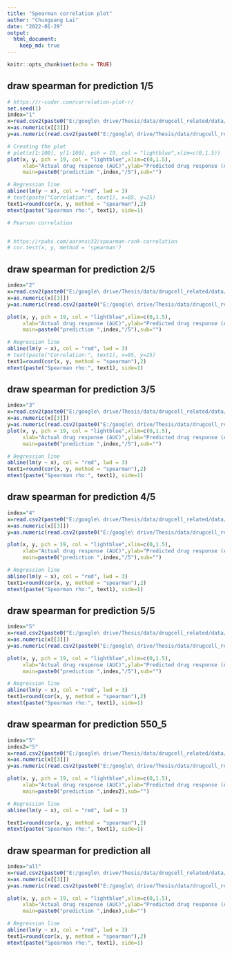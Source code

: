 ```yaml
---
title: "Spearman correlation plot"
author: "Chunguang Lai"
date: "2022-01-29"
output:
  html_document:
    keep_md: true
---
```

```r
knitr::opts_chunk$set(echo = TRUE)
```
## draw spearman for prediction 1/5

```r
# https://r-coder.com/correlation-plot-r/
set.seed(1)
index="1"
x=read.csv2(paste0("E:/google\ drive/Thesis/data/drugcell_related/data/sample/split52/drugcell_test",index,".txt"),header=FALSE,sep="\t")
x=as.numeric(x[[3]])
y=as.numeric(read.csv2(paste0("E:/google\ drive/Thesis/data/drugcell_related/data/predict/predict",index,"/Result_sample/drugcell.predict"),header=FALSE,sep="\t")[[1]])

# Creating the plot
# plot(x[1:100], y[1:100], pch = 19, col = "lightblue",xlim=c(0,1.5))
plot(x, y, pch = 19, col = "lightblue",xlim=c(0,1.5),
     xlab="Actual drug response (AUC)",ylab="Predicted drug response (AUC)",
     main=paste0("prediction ",index,"/5"),sub="")

# Regression line
abline(lm(y ~ x), col = "red", lwd = 3)
# text(paste("Correlation:", text1), x=85, y=25)
text1=round(cor(x, y, method = "spearman"),2)
mtext(paste("Spearman rho:", text1), side=1)

# Pearson correlation


# https://rpubs.com/aaronsc32/spearman-rank-correlation
# cor.test(x, y, method = 'spearman')
```
## draw spearman for prediction 2/5

```r

index="2"
x=read.csv2(paste0("E:/google\ drive/Thesis/data/drugcell_related/data/sample/split52/drugcell_test",index,".txt"),header=FALSE,sep="\t")
x=as.numeric(x[[3]])
y=as.numeric(read.csv2(paste0("E:/google\ drive/Thesis/data/drugcell_related/data/predict/predict",index,"/Result_sample/drugcell.predict"),header=FALSE,sep="\t")[[1]])

plot(x, y, pch = 19, col = "lightblue",xlim=c(0,1.5),
     xlab="Actual drug response (AUC)",ylab="Predicted drug response (AUC)",
     main=paste0("prediction ",index,"/5"),sub="")

# Regression line
abline(lm(y ~ x), col = "red", lwd = 3)
# text(paste("Correlation:", text1), x=85, y=25)
text1=round(cor(x, y, method = "spearman"),2)
mtext(paste("Spearman rho:", text1), side=1)
```
## draw spearman for prediction 3/5

```r

index="3"
x=read.csv2(paste0("E:/google\ drive/Thesis/data/drugcell_related/data/sample/split52/drugcell_test",index,".txt"),header=FALSE,sep="\t")
x=as.numeric(x[[3]])
y=as.numeric(read.csv2(paste0("E:/google\ drive/Thesis/data/drugcell_related/data/predict/predict",index,"/Result_sample/drugcell.predict"),header=FALSE,sep="\t")[[1]])
plot(x, y, pch = 19, col = "lightblue",xlim=c(0,1.5),
     xlab="Actual drug response (AUC)",ylab="Predicted drug response (AUC)",
     main=paste0("prediction ",index,"/5"),sub="")

# Regression line
abline(lm(y ~ x), col = "red", lwd = 3)
text1=round(cor(x, y, method = "spearman"),2)
mtext(paste("Spearman rho:", text1), side=1)
```
## draw spearman for prediction 4/5

```r

index="4"
x=read.csv2(paste0("E:/google\ drive/Thesis/data/drugcell_related/data/sample/split52/drugcell_test",index,".txt"),header=FALSE,sep="\t")
x=as.numeric(x[[3]])
y=as.numeric(read.csv2(paste0("E:/google\ drive/Thesis/data/drugcell_related/data/predict/predict",index,"/Result_sample/drugcell.predict"),header=FALSE,sep="\t")[[1]])

plot(x, y, pch = 19, col = "lightblue",xlim=c(0,1.5),
     xlab="Actual drug response (AUC)",ylab="Predicted drug response (AUC)",
     main=paste0("prediction ",index,"/5"),sub="")

# Regression line
abline(lm(y ~ x), col = "red", lwd = 3)
text1=round(cor(x, y, method = "spearman"),2)
mtext(paste("Spearman rho:", text1), side=1)
```
## draw spearman for prediction 5/5

```r
index="5"
x=read.csv2(paste0("E:/google\ drive/Thesis/data/drugcell_related/data/sample/split52/drugcell_test",index,".txt"),header=FALSE,sep="\t")
x=as.numeric(x[[3]])
y=as.numeric(read.csv2(paste0("E:/google\ drive/Thesis/data/drugcell_related/data/predict/predict",index,"/Result_sample/drugcell.predict"),header=FALSE,sep="\t")[[1]])

plot(x, y, pch = 19, col = "lightblue",xlim=c(0,1.5),
     xlab="Actual drug response (AUC)",ylab="Predicted drug response (AUC)",
     main=paste0("prediction ",index,"/5"),sub="")

# Regression line
abline(lm(y ~ x), col = "red", lwd = 3)
text1=round(cor(x, y, method = "spearman"),2)
mtext(paste("Spearman rho:", text1), side=1)
```


## draw spearman for prediction 550_5

```r
index="5"
index2="5"
x=read.csv2(paste0("E:/google\ drive/Thesis/data/drugcell_related/data/sample/split52/drugcell_test",index,".txt"),header=FALSE,sep="\t")
x=as.numeric(x[[3]])
y=as.numeric(read.csv2(paste0("E:/google\ drive/Thesis/data/drugcell_related/data/predict/predict",index2,"/Result_sample/drugcell.predict"),header=FALSE,sep="\t")[[1]])

plot(x, y, pch = 19, col = "lightblue",xlim=c(0,1.5),
     xlab="Actual drug response (AUC)",ylab="Predicted drug response (AUC)",
     main=paste0("prediction ",index2),sub="")

# Regression line
abline(lm(y ~ x), col = "red", lwd = 3)

text1=round(cor(x, y, method = "spearman"),2)
mtext(paste("Spearman rho:", text1), side=1)

```

## draw spearman for prediction all

```r

index="all"
x=read.csv2(paste0("E:/google\ drive/Thesis/data/drugcell_related/data/sample/drugcell_all.txt"),header=FALSE,sep="\t")
x=as.numeric(x[[3]])
y=as.numeric(read.csv2(paste0("E:/google\ drive/Thesis/data/drugcell_related/data/predict/predict",index,"/Result_sample/drugcell.predict"),header=FALSE,sep="\t")[[1]])

plot(x, y, pch = 19, col = "lightblue",xlim=c(0,1.5),
     xlab="Actual drug response (AUC)",ylab="Predicted drug response (AUC)",
     main=paste0("prediction ",index),sub="")

# Regression line
abline(lm(y ~ x), col = "red", lwd = 3)
text1=round(cor(x, y, method = "spearman"),2)
mtext(paste("Spearman rho:", text1), side=1)


```

